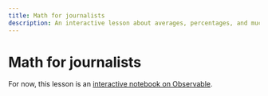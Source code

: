 ```yaml
---
title: Math for journalists
description: An interactive lesson about averages, percentages, and much more.
---
```


# Math for journalists

For now, this lesson is an [interactive notebook on Observable](https://observablehq.com/@nshiab/math-for-journalists).